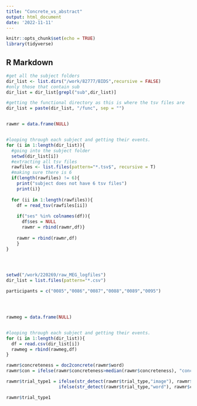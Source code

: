 ```yaml
---
title: "Concrete_vs_abstract"
output: html_document
date: '2022-11-11'
---
```


```r
knitr::opts_chunk$set(echo = TRUE)
library(tidyverse)

```


## R Markdown

```r
#get all the subject folders
dir_list <- list.dirs("/work/82777/BIDS",recursive = FALSE) 
#only those that contain sub
dir_list = dir_list[grepl("sub",dir_list)]

#getting the functional directory as this is where the tsv files are
dir_list = paste(dir_list, "/func", sep = "")


rawmr = data.frame(NULL)


#looping through each subject and getting their events.
for (i in 1:length(dir_list)){
  #going into the subject folder
  setwd(dir_list[i])
  #extracting all tsv files
  rawfiles <- list.files(pattern="*.tsv$", recursive = T)
  #making sure there is 6
  if(length(rawfiles) != 6){
    print("subject does not have 6 tsv files")
    print(i)}
  
  for (ii in 1:length(rawfiles)){
    df = read_tsv(rawfiles[ii])
    
    if("ses" %in% colnames(df)){
      df$ses = NULL
      rawmr = rbind(rawmr,df)}
    
    rawmr = rbind(rawmr,df)
    }
}





```

```r
setwd("/work/220269/raw_MEG_logfiles")
dir_list = list.files(pattern="*.csv")

participants = c("0085","0086","0087","0088","0089","0095")




rawmeg = data.frame(NULL)


#looping through each subject and getting their events.
for (i in 1:length(dir_list)){
  df = read.csv(dir_list[i])
  rawmeg = rbind(rawmeg,df)
}


```









```r

rawmr$concreteness = doc2concrete(rawmr$word)
rawmr$con = ifelse(rawmr$concreteness>median(rawmr$concreteness), "concrete","abstract")

rawmr$trial_type1 = ifelse(str_detect(rawmr$trial_type,"image"), rawmr$trial_type,
                    ifelse(str_detect(rawmr$trial_type,"word"), rawmr$con,NA))

rawmr$trial_type1
```


